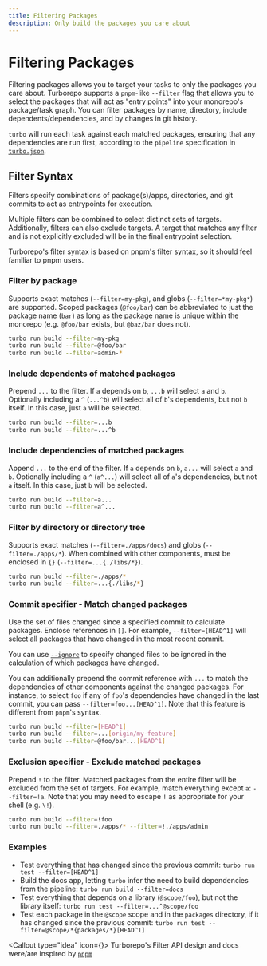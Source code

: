 ```yaml
---
title: Filtering Packages
description: Only build the packages you care about
---
```



# Filtering Packages

Filtering packages allows you to target your tasks to only the packages you care about.
Turborepo supports a `pnpm`-like `--filter` flag that allows you to select the packages
that will act as "entry points" into your monorepo's package/task graph.
You can filter packages by name, directory, include dependents/dependencies, and by changes
in git history.

`turbo` will run each task against each matched packages, ensuring that any dependencies
are run first, according to the `pipeline` specification in [`turbo.json`](/docs/reference/configuration#pipeline).

## Filter Syntax

Filters specify combinations of package(s)/apps, directories, and git commits to act as entrypoints
for execution.

Multiple filters can be combined to select distinct sets of targets. Additionally, filters
can also exclude targets. A target that matches any filter and is not explicitly excluded will
be in the final entrypoint selection.

Turborepo's filter syntax is based on pnpm's filter syntax, so it should feel familiar to pnpm users. 

### Filter by package

Supports exact matches (`--filter=my-pkg`), and globs (`--filter=*my-pkg*`) are supported.
Scoped packages (`@foo/bar`) can be abbreviated to just the package name (`bar`) as long as the package name
is unique within the monorepo (e.g. `@foo/bar` exists, but `@baz/bar` does not).

```sh
turbo run build --filter=my-pkg
turbo run build --filter=@foo/bar
turbo run build --filter=admin-*
```

### Include dependents of matched packages

Prepend `...` to the filter. If `a` depends on `b`, `...b` will select `a` and `b`.
Optionally including a `^` (`...^b`) will select all of `b`'s dependents, but not `b` itself. In this case, just `a` will be
selected.

```sh
turbo run build --filter=...b
turbo run build --filter=...^b
```

### Include dependencies of matched packages

Append `...` to the end of the filter. If `a` depends on `b`, `a...` will select `a` and `b`.
Optionally including a `^` (`a^...`) will select all of `a`'s dependencies, but not `a` itself. In this case, just `b` will be selected.

```sh
turbo run build --filter=a...
turbo run build --filter=a^...
```

### Filter by directory or directory tree

Supports exact matches (`--filter=./apps/docs`) and globs (`--filter=./apps/*`).
When combined with other components, must be enclosed in `{}` (`--filter=...{./libs/*}`).

```sh
turbo run build --filter=./apps/*
turbo run build --filter=...{./libs/*}
```

### Commit specifier - Match changed packages

Use the set of files changed since a specified commit to calculate packages. Enclose references in
`[]`. For example, `--filter=[HEAD^1]` will select all packages that have changed in the most recent
commit.

You can use [`--ignore`](/docs/reference/command-line-reference#--ignore) to specify changed files to be ignored in the calculation of which packages have changed.

You can additionally prepend the commit reference with `...` to match the dependencies of other components
against the changed packages. For instance, to select `foo` if any of `foo`'s dependencies have changed in the last commit,
you can pass `--filter=foo...[HEAD^1]`. Note that this feature is different from `pnpm`'s syntax.

```sh
turbo run build --filter=[HEAD^1]
turbo run build --filter=...[origin/my-feature]
turbo run build --filter=@foo/bar...[HEAD^1]
```

### Exclusion specifier - Exclude matched packages

Prepend `!` to the filter. Matched packages from the entire filter will be excluded from the set of targets.
For example, match everything except `a`: `--filter=!a`. Note that you may need to escape `!` as appropriate for your shell (e.g. `\!`).

```sh
turbo run build --filter=!foo
turbo run build --filter=./apps/* --filter=!./apps/admin
```

### Examples

- Test everything that has changed since the previous commit: `turbo run test --filter=[HEAD^1]`
- Build the docs app, letting `turbo` infer the need to build dependencies from the pipeline: `turbo run build --filter=docs`
- Test everything that depends on a library (`@scope/foo`), but not the library itself: `turbo run test --filter=...^@scope/foo`
- Test each package in the `@scope` scope and in the `packages` directory, if it has changed since the previous commit:
  `turbo run test --filter=@scope/*{packages/*}[HEAD^1]`

<Callout type="idea" icon={<HeartIcon className="h-5 w-5 text-gray-400" aria-hidden="true" />}>
Turborepo's Filter API design and docs were/are inspired by 
[`pnpm`](https://pnpm.io/filtering)
</Callout>
